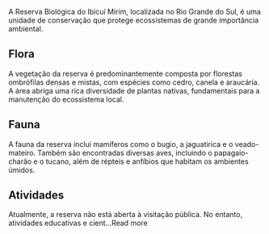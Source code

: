 A Reserva Biológica do Ibicuí Mirim, localizada no Rio Grande do Sul, é uma unidade de conservação que protege ecossistemas de grande importância ambiental.

## Flora

A vegetação da reserva é predominantemente composta por florestas ombrófilas densas e mistas, com espécies como cedro, canela e araucária. A área abriga uma rica diversidade de plantas nativas, fundamentais para a manutenção do ecossistema local.

## Fauna

A fauna da reserva inclui mamíferos como o bugio, a jaguatirica e o veado-mateiro. Também são encontradas diversas aves, incluindo o papagaio-charão e o tucano, além de répteis e anfíbios que habitam os ambientes úmidos.

## Atividades

Atualmente, a reserva não está aberta à visitação pública. No entanto, atividades educativas e cient…Read more